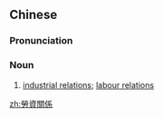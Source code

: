 {{also|劳资关系}}
==Chinese==
{{zh-forms|s=劳资关系|type=22}}

===Pronunciation===
{{zh-pron
|m=láozī guānxi
|cat=n
}}

===Noun===
{{zh-noun}}

# [[industrial relations]]; [[labour relations]]

[[zh:勞資關係]]
